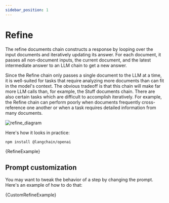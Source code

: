 ```yaml
---
sidebar_position: 1
---
```


# Refine

The refine documents chain constructs a response by looping over the input documents and iteratively updating its answer. For each document, it passes all non-document inputs, the current document, and the latest intermediate answer to an LLM chain to get a new answer.

Since the Refine chain only passes a single document to the LLM at a time, it is well-suited for tasks that require analyzing more documents than can fit in the model's context.
The obvious tradeoff is that this chain will make far more LLM calls than, for example, the Stuff documents chain.
There are also certain tasks which are difficult to accomplish iteratively. For example, the Refine chain can perform poorly when documents frequently cross-reference one another or when a task requires detailed information from many documents.

![refine_diagram](/img/refine.jpg)

Here's how it looks in practice:



<IntegrationInstallTooltip></IntegrationInstallTooltip>

```bash npm2yarn
npm install @langchain/openai
```

<CodeBlock language="typescript">{RefineExample}</CodeBlock>

## Prompt customization

You may want to tweak the behavior of a step by changing the prompt. Here's an example of how to do that:


<CodeBlock language="typescript">{CustomRefineExample}</CodeBlock>

